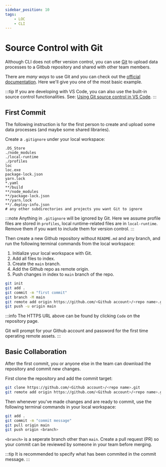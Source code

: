 ```yaml
---
sidebar_position: 10
tags:
    - LOC
    - CLI
---
```


# Source Control with Git

Although CLI does not offer version control, you can use [Git](https://git-scm.com/) to upload data processes to a Gitbub repository and shared with other team members.

There are _many ways_ to use Git and you can check out the [official documentation](https://git-scm.com/legacy/0.7/gittutorial). Here we'll give you one of the most basic example.

:::tip
If you are developing with VS Code, you can also use the built-in source control functionalities. See: [Using Git source control in VS Code](https://code.visualstudio.com/legacy/0.7/sourcecontrol/overview).
:::

## First Commit

The following instruction is for the first person to create and upload some data processes (and maybe some shared libraries).

Create a `.gitignore` under your local workspace:

```plain title="/[local workspace]/.gitignore" showLineNumbers
.DS_Store
./node_modules
./local-runtime
./profiles
loc
loc.exe
package-lock.json
yarn.lock
*.yaml
**/build
**/node_modules
**/package-lock.json
**/yarn.lock
**/.deploy-info.json
# any other subdirectories and projects you want Git to ignore
```

:::note
Anything in `.gitignore` will be ignored by Git. Here we assume profile files are stored in `profiles`, local runtime-related files are in `local-runtime`. Remove them if you want to include them for version control.
:::

Then create a new Github repository without `README.md` and any branch, and run the following terminal commands from the local workspace:

1. Initialize your local workspace with Git.
2. Add all files to index.
3. Create the `main` branch.
4. Add the Github repo as remote origin.
5. Push changes in index to `main` branch of the repo.

```bash
git init
git add .
git commit -m "first commit"
git branch -M main
git remote add origin https://github.com/<Github account>/<repo name>.git
git push -u origin main
```

:::info
The HTTPS URL above can be found by clicking `Code` on the repository page.

Git will prompt for your Github account and password for the first time operating remote assets.
:::

## Basic Collaboration

After the first commit, you or anyone else in the team can download the repository and commit new changes.

First clone the repository and add the commit target:

```bash
git clone https://github.com/<Github account>/<repo name>.git
git remote add origin https://github.com/<Github account>/<repo name>.git
```

Then whenever you've made changes and are ready to commit, use the following terminal commands in your local workspace:

```bash
git add .
git commit -m "commit message"
git pull origin main
git push origin <branch>
```

`<branch>` is a seperate branch other than `main`. Create a pull request (PR) so your commit can be reviewed by someone in your team before merging.

:::tip
It is recommended to specify what has been commited in the commit message.
:::
